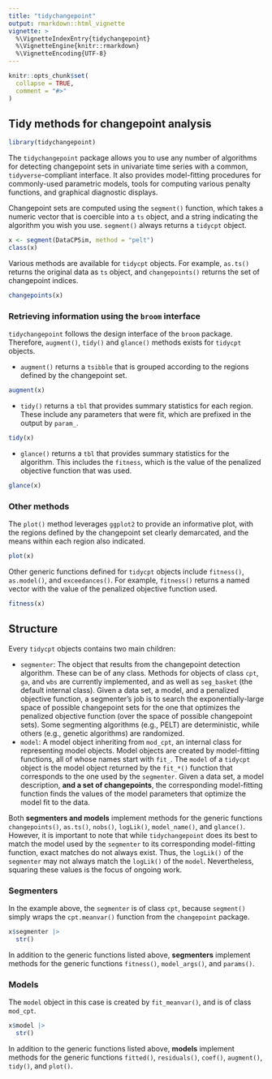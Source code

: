 ```yaml
---
title: "tidychangepoint"
output: rmarkdown::html_vignette
vignette: >
  %\VignetteIndexEntry{tidychangepoint}
  %\VignetteEngine{knitr::rmarkdown}
  %\VignetteEncoding{UTF-8}
---
```


```r
knitr::opts_chunk$set(
  collapse = TRUE,
  comment = "#>"
)
```


## Tidy methods for changepoint analysis

```r
library(tidychangepoint)
```

The `tidychangepoint` package allows you to use any number of algorithms for detecting changepoint sets in univariate time series with a common, `tidyverse`-compliant interface. 
It also provides model-fitting procedures for commonly-used parametric models, tools for computing various penalty functions, and graphical diagnostic displays. 

Changepoint sets are computed using the `segment()` function, which takes a numeric vector that is coercible into a `ts` object, and a string indicating the algorithm you wish you use. 
`segment()` always returns a `tidycpt` object. 

```r
x <- segment(DataCPSim, method = "pelt")
class(x)
```

Various methods are available for `tidycpt` objects. 
For example, `as.ts()` returns the original data as `ts` object, and `changepoints()` returns the set of changepoint indices. 
```r
changepoints(x)
```

### Retrieving information using the `broom` interface

`tidychangepoint` follows the design interface of the `broom` package. 
Therefore, `augment()`, `tidy()` and `glance()` methods exists for `tidycpt` objects. 

- `augment()` returns a `tsibble` that is grouped according to the regions defined by the changepoint set. 

```r
augment(x)
```

- `tidy()` returns a `tbl` that provides summary statistics for each region. These include any parameters that were fit, which are prefixed in the output by `param_`. 

```r
tidy(x)
```

- `glance()` returns a `tbl` that provides summary statistics for the algorithm. This includes the `fitness`, which is the value of the penalized objective function that was used. 

```r
glance(x)
```

### Other methods

The `plot()` method leverages `ggplot2` to provide an informative plot, with the regions defined by the changepoint set clearly demarcated, and the means within each region also indicated. 

```r
plot(x)
```

Other generic functions defined for `tidycpt` objects include `fitness()`, `as.model()`, and `exceedances()`. 
For example, `fitness()` returns a named vector with the value of the penalized objective function used. 

```r
fitness(x)
```


## Structure

Every `tidycpt` objects contains two main children:

- `segmenter`: The object that results from the changepoint detection algorithm. These can be of any class. Methods for objects of class `cpt`, `ga`, and `wbs` are currently implemented, and as well as `seg_basket` (the default internal class). Given a data set, a model, and a penalized objective function, a segmenter's job is to search the exponentially-large space of possible changepoint sets for the one that optimizes the penalized objective function (over the space of possible changepoint sets). Some segmenting algorithms (e.g., PELT) are deterministic, while others (e.g., genetic algorithms) are randomized. 
- `model`: A model object inheriting from `mod_cpt`, an internal class for representing model objects. Model objects are created by model-fitting functions, all of whose names start with `fit_`. The `model` of a `tidycpt` object is the model object returned by the `fit_*()` function that corresponds to the one used by the `segmenter`. Given a data set, a model description, **and a set of changepoints**, the corresponding model-fitting function finds the values of the model parameters that optimize the model fit to the data.

Both **segmenters and models** implement methods for the generic functions `changepoints()`, `as.ts()`, `nobs()`, `logLik()`, `model_name()`, and `glance()`. 
However, it is important to note that while `tidychangepoint` does its best to match the model used by the `segmenter` to its corresponding model-fitting function, exact matches do not always exist. 
Thus, the `logLik()` of the `segmenter` may not always match the `logLik()` of the `model`. 
Nevertheless, squaring these values is the focus of ongoing work. 

### Segmenters

In the example above, the `segmenter` is of class `cpt`, because `segment()` simply wraps the `cpt.meanvar()` function from the `changepoint` package. 

```r
x$segmenter |>
  str()
```

In addition to the generic functions listed above, **segmenters** implement methods for the generic functions `fitness()`, `model_args()`, and `params()`. 

### Models

The `model` object in this case is created by `fit_meanvar()`, and is of class `mod_cpt`. 

```r
x$model |>
  str()
```

In addition to the generic functions listed above, **models** implement methods for the generic functions `fitted()`, `residuals()`, `coef()`, `augment()`, `tidy()`, and `plot()`. 